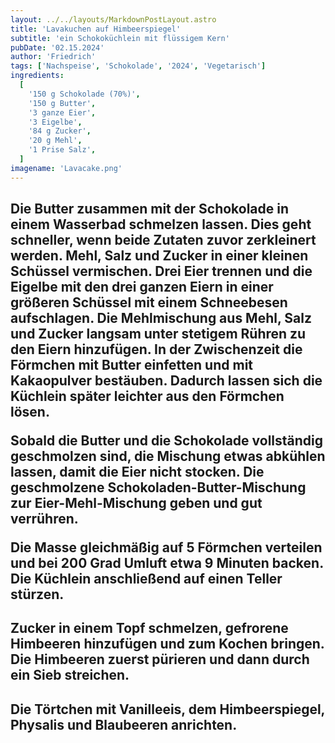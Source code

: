 ```yaml
---
layout: ../../layouts/MarkdownPostLayout.astro
title: 'Lavakuchen auf Himbeerspiegel'
subtitle: 'ein Schokoküchlein mit flüssigem Kern'
pubDate: '02.15.2024'
author: 'Friedrich'
tags: ['Nachspeise', 'Schokolade', '2024', 'Vegetarisch']
ingredients:
  [
    '150 g Schokolade (70%)',
    '150 g Butter',
    '3 ganze Eier',
    '3 Eigelbe',
    '84 g Zucker',
    '20 g Mehl',
    '1 Prise Salz',
  ]
imagename: 'Lavacake.png'
---
```



<H2 text="Zubereitung" />

Die Butter zusammen mit der Schokolade in einem Wasserbad schmelzen lassen. Dies geht schneller, wenn beide Zutaten zuvor zerkleinert werden. Mehl, Salz und Zucker in einer kleinen Schüssel vermischen. Drei Eier trennen und die Eigelbe mit den drei ganzen Eiern in einer größeren Schüssel mit einem Schneebesen aufschlagen. Die Mehlmischung aus Mehl, Salz und Zucker langsam unter stetigem Rühren zu den Eiern hinzufügen. In der Zwischenzeit die Förmchen mit Butter einfetten und mit Kakaopulver bestäuben. Dadurch lassen sich die Küchlein später leichter aus den Förmchen lösen.

Sobald die Butter und die Schokolade vollständig geschmolzen sind, die Mischung etwas abkühlen lassen, damit die Eier nicht stocken. Die geschmolzene Schokoladen-Butter-Mischung zur Eier-Mehl-Mischung geben und gut verrühren.

Die Masse gleichmäßig auf 5 Förmchen verteilen und bei 200 Grad Umluft etwa 9 Minuten backen. Die Küchlein anschließend auf einen Teller stürzen.

<H2 text="Für den Himbeerspiegel" />

Zucker in einem Topf schmelzen, gefrorene Himbeeren hinzufügen und zum Kochen bringen. Die Himbeeren zuerst pürieren und dann durch ein Sieb streichen.

<H2 text="Für das Drumherum" />

Die Törtchen mit Vanilleeis, dem Himbeerspiegel, Physalis und Blaubeeren anrichten.
